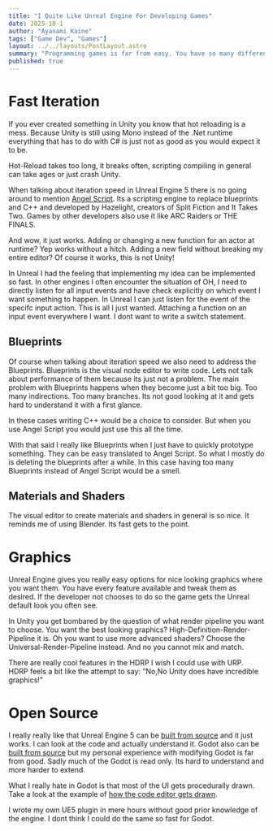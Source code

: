 ```yaml
---
title: "I Quite Like Unreal Engine For Developing Games"
date: 2025-10-1
author: "Ayanami Kaine"
tags: ["Game Dev", "Games"]
layout: ../../layouts/PostLayout.astro
summary: "Programming games is far from easy. You have so many different domains to care for. From AI to shaders. Its all complex, but I think UE has one of the most iterative loop there is."
published: true
---
```


# Fast Iteration

If you ever created something in Unity you know that hot reloading is a mess. Because Unity is still using Mono instead of the .Net runtime everything that has to do with C# is just not as good as you would expect it to be. 

Hot-Reload takes too long, it breaks often, scripting compiling in general can take ages or just crash Unity.

When talking about iteration speed in Unreal Engine 5 there is no going around to mention [Angel Script](https://angelscript.hazelight.se/). Its a scripting engine to replace blueprints and C++ and developed by Hazelight, creators of Split Fiction and It Takes Two. Games by other developers also use it like ARC Raiders or THE FINALS.

And wow, it just works. Adding or changing a new function for an actor at runtime? Yep works without a hitch. Adding a new field without breaking my entire editor? Of course it works, this is not Unity! 

In Unreal I had the feeling that implementing my idea can be implemented so fast. In other engines I often encounter the situation of OH, I need to directly listen for all input events and have check explicitly on which event I want something to happen. In Unreal I can just listen for the event of the specifc input action. This is all I just wanted. Attaching a function on an input event everywhere I want. I dont want to write a switch statement.

## Blueprints

Of course when talking about iteration speed we also need to address the Blueprints. Blueprints is the visual node editor to write code. Lets not talk about performance of them because its just not a problem. The main problem with Blueprints happens when they become just a bit too big. Too many indirections. Too many branches. Its not good looking at it and gets hard to understand it with a first glance.

In these cases writing C++ would be a choice to consider. But when you use Angel Script you would just use this all the time.

With that said I really like Blueprints when I just have to quickly prototype something. They can be easy translated to Angel Script. So what I mostly do is deleting the blueprints after a while. In this case having too many Blueprints instead of Angel Script would be a smell.

## Materials and Shaders

The visual editor to create materials and shaders in general is so nice. It reminds me of using Blender. Its fast gets to the point.

# Graphics

Unreal Engine gives you really easy options for nice looking graphics where you want them. You have every feature available and tweak them as desired. If the developer not chooses to do so the game gets the Unreal default look you often see.

In Unity you get bombared by the question of what render pipeline you want to choose. You want the best looking graphics? High-Definition-Render-Pipeline it is. Oh you want to use more advanced shaders? Choose the Universal-Render-Pipeline instead. And no you cannot mix and match. 

There are really cool features in the HDRP I wish I could use with URP. HDRP feels a bit like the attempt to say: "No,No Unity does have incredible graphics!"  

# Open Source

I really really like that Unreal Engine 5 can be [built from source](https://dev.epicgames.com/documentation/en-us/unreal-engine/building-unreal-engine-from-source) and it just works. I can look at the code and actually understand it. Godot also can be [built from source](https://docs.godotengine.org/en/latest/engine_details/development/compiling/) but my personal experience with modifying Godot is far from good. Sadly much of the Godot is read only. Its hard to understand and more harder to extend.

What I really hate in Godot is that most of the UI gets procedurally drawn. Take a look at the example of [how the code editor gets drawn](https://github.com/godotengine/godot/blob/abbe792575e905a5d5b9a0d2f3ccf993d16b7d70/scene/gui/code_edit.cpp).

I wrote my own UE5 plugin in mere hours without good prior knowledge of the engine. I dont think I could do the same so fast for Godot.